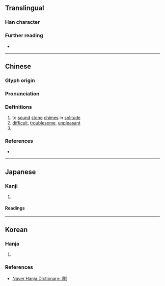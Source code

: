 {{character info}}
==Translingual==

===Han character===
{{Han char|rn=40|rad=宀|as=09|sn=12|four=30712|canj=JTCU|ids=⿱𡨄㔾}}

===Further reading===
* {{Han ref|kx=0288.230|dkj=07226|dj=0571.180|hdz=20942.010|uh=5BCB|ud=23499|bh=D8D2|bd=55506}}

----

==Chinese==
{{zh-forms}}

===Glyph origin===
{{Han etym}}

===Pronunciation===
{{zh-pron
|m=jiàn
|c=gin6
|mc=y
|oc=y
|cat=v,a,pn
}}

===Definitions===
{{head|zh|Han character}}

# to [[sound]] [[stone]] [[chimes]] in [[solitude]]
# [[difficult]], [[troublesome]], [[unpleasant]]
# {{surname|zh}}

===References===
* {{R:yue:Hanzi}}

----

==Japanese==

===Kanji===
{{ja-kanji|grade=|rs=宀09}}

# {{rfdef|ja|sort=宀09}}

====Readings====
{{ja-readings
|on=けん
}}

----

==Korean==

===Hanja===
{{ko-hanja|[[한갖]] [[경쇠만]] [[울리다|울릴]]|건}}

# {{rfdef|ko|sort=宀09}}

===References===
* [https://hanja.dict.naver.com/hanja?q=寋 Naver Hanja Dictionary: 寋]]